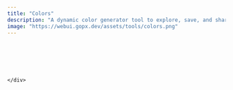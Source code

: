 ```yaml
---
title: "Colors"
description: "A dynamic color generator tool to explore, save, and share custom colors and palettes easily."
image: "https://webui.gopx.dev/assets/tools/colors.png"
---
```




<PageHeader title="Colors"
heading="Dynamic color generator and Tailwind color palettes"
description="Explore, create, and test custom colors, combinations, and gradients with our dynamic color generator. Save your favorite palettes and easily share them with others on our user-friendly Colors page."
/>

<br />

<div className="w-full max-w-7xl m-auto mb-24 ">
  <div className="m-4">

<ColorGenerator />

<br />
<br />
<br />

<ColorPalette />

    </div>
</div>
